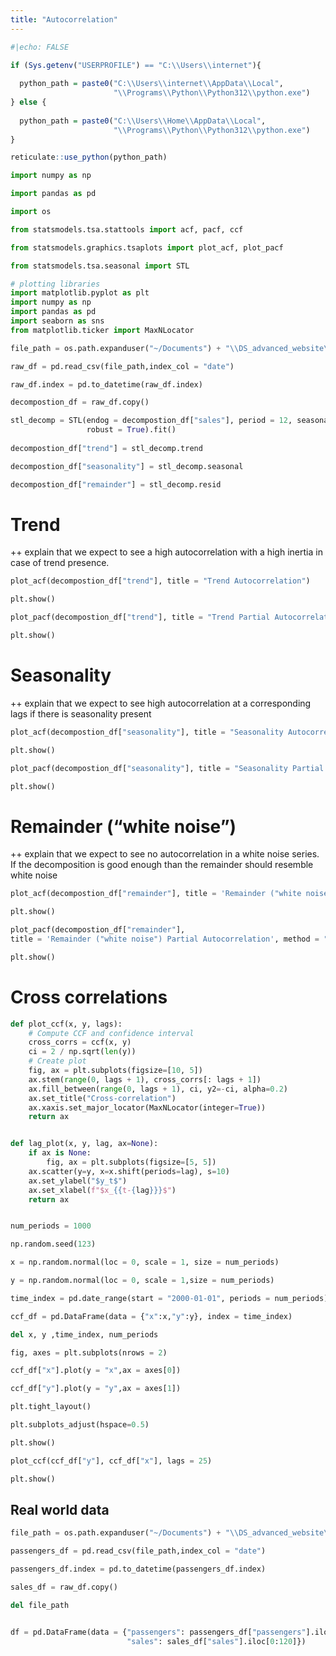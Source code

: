 ```yaml
---
title: "Autocorrelation"
---
```


```r
#|echo: FALSE

if (Sys.getenv("USERPROFILE") == "C:\\Users\\internet"){
  
  python_path = paste0("C:\\Users\\internet\\AppData\\Local",
                       "\\Programs\\Python\\Python312\\python.exe")
} else {
  
  python_path = paste0("C:\\Users\\Home\\AppData\\Local",
                       "\\Programs\\Python\\Python312\\python.exe")
}

reticulate::use_python(python_path)

```

```python

import numpy as np

import pandas as pd

import os 

from statsmodels.tsa.stattools import acf, pacf, ccf

from statsmodels.graphics.tsaplots import plot_acf, plot_pacf

from statsmodels.tsa.seasonal import STL

# plotting libraries
import matplotlib.pyplot as plt
import numpy as np
import pandas as pd
import seaborn as sns
from matplotlib.ticker import MaxNLocator


```

```python

file_path = os.path.expanduser("~/Documents") + "\\DS_advanced_website\\data\\example_retail_sales.csv"

raw_df = pd.read_csv(file_path,index_col = "date")

raw_df.index = pd.to_datetime(raw_df.index)


```

```python

decompostion_df = raw_df.copy()

stl_decomp = STL(endog = decompostion_df["sales"], period = 12, seasonal = 7,
                 robust = True).fit()
                 
decompostion_df["trend"] = stl_decomp.trend

decompostion_df["seasonality"] = stl_decomp.seasonal

decompostion_df["remainder"] = stl_decomp.resid


```

# Trend

++ explain that we expect to see a high autocorrelation with a high inertia in case of trend presence.

```python

plot_acf(decompostion_df["trend"], title = "Trend Autocorrelation")

plt.show()

```

```python

plot_pacf(decompostion_df["trend"], title = "Trend Partial Autocorrelation", method = "ywmle")

plt.show()

```

# Seasonality

++ explain that we expect to see high autocorrelation at a corresponding lags if there is seasonality present

```python

plot_acf(decompostion_df["seasonality"], title = "Seasonality Autocorrelation")

plt.show()

```

```python

plot_pacf(decompostion_df["seasonality"], title = "Seasonality Partial Autocorrelation", method = "ywmle")

plt.show()

```

# Remainder ("white noise")

++ explain that we expect to see no autocorrelation in a white noise series. If the decomposition is good enough than the remainder should resemble white noise

```python

plot_acf(decompostion_df["remainder"], title = 'Remainder ("white noise") Autocorrelation')

plt.show()

```

```python

plot_pacf(decompostion_df["remainder"],
title = 'Remainder ("white noise") Partial Autocorrelation', method = "ywmle")

plt.show()

```


# Cross correlations

```python

def plot_ccf(x, y, lags):
    # Compute CCF and confidence interval
    cross_corrs = ccf(x, y)
    ci = 2 / np.sqrt(len(y))
    # Create plot
    fig, ax = plt.subplots(figsize=[10, 5])
    ax.stem(range(0, lags + 1), cross_corrs[: lags + 1])
    ax.fill_between(range(0, lags + 1), ci, y2=-ci, alpha=0.2)
    ax.set_title("Cross-correlation")
    ax.xaxis.set_major_locator(MaxNLocator(integer=True))
    return ax


def lag_plot(x, y, lag, ax=None):
    if ax is None:
        fig, ax = plt.subplots(figsize=[5, 5])
    ax.scatter(y=y, x=x.shift(periods=lag), s=10)
    ax.set_ylabel("$y_t$")
    ax.set_xlabel(f"$x_{{t-{lag}}}$")
    return ax



```

```python

num_periods = 1000

np.random.seed(123)

x = np.random.normal(loc = 0, scale = 1, size = num_periods)

y = np.random.normal(loc = 0, scale = 1,size = num_periods)

time_index = pd.date_range(start = "2000-01-01", periods = num_periods)

ccf_df = pd.DataFrame(data = {"x":x,"y":y}, index = time_index)

del x, y ,time_index, num_periods


```

```python

fig, axes = plt.subplots(nrows = 2)

ccf_df["x"].plot(y = "x",ax = axes[0])

ccf_df["y"].plot(y = "y",ax = axes[1])

plt.tight_layout()

plt.subplots_adjust(hspace=0.5)

plt.show()


```

```python

plot_ccf(ccf_df["y"], ccf_df["x"], lags = 25)

plt.show()
```

## Real world data

```python

file_path = os.path.expanduser("~/Documents") + "\\DS_advanced_website\\data\\example_air_passengers.csv"

passengers_df = pd.read_csv(file_path,index_col = "date")

passengers_df.index = pd.to_datetime(passengers_df.index)

sales_df = raw_df.copy()

del file_path


df = pd.DataFrame(data = {"passengers": passengers_df["passengers"].iloc[0:120],
                          "sales": sales_df["sales"].iloc[0:120]})

```


